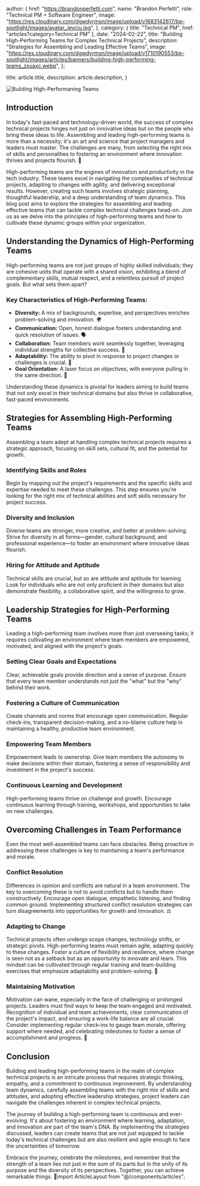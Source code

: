 
  author: {
    href: "https://brandonperfetti.com",
    name: "Brandon Perfetti",
    role: "Technical PM + Software Engineer",
    image:
      "https://res.cloudinary.com/dgwdyrmsn/image/upload/v1683142617/bp-spotlight/images/avatar_jeycju.jpg",
  },
  category: { title: "Technical PM", href: "articles?category=Technical PM" },
  date: "2024-02-22",
  title:
    "Building High-Performing Teams for Complex Technical Projects",
  description: "Strategies for Assembling and Leading Effective Teams",
  image:
    "https://res.cloudinary.com/dgwdyrmsn/image/upload/v1710190553/bp-spotlight/images/articles/banners/building-high-performing-teams_zsuaxc.webp",
};

  title: article.title,
  description: article.description,
}


<img className="mx-auto" src={article.image} alt="Building High-Performaning Teams" />

## Introduction

In today's fast-paced and technology-driven world, the success of complex technical projects hinges not just on innovative ideas but on the people who bring these ideas to life. Assembling and leading high-performing teams is more than a necessity; it's an art and science that project managers and leaders must master. The challenges are many, from selecting the right mix of skills and personalities to fostering an environment where innovation thrives and projects flourish. 🚀

High-performing teams are the engines of innovation and productivity in the tech industry. These teams excel in navigating the complexities of technical projects, adapting to changes with agility, and delivering exceptional results. However, creating such teams involves strategic planning, thoughtful leadership, and a deep understanding of team dynamics. This blog post aims to explore the strategies for assembling and leading effective teams that can tackle complex technical challenges head-on. Join us as we delve into the principles of high-performing teams and how to cultivate these dynamic groups within your organization.

## Understanding the Dynamics of High-Performing Teams

High-performing teams are not just groups of highly skilled individuals; they are cohesive units that operate with a shared vision, exhibiting a blend of complementary skills, mutual respect, and a relentless pursuit of project goals. But what sets them apart?

### Key Characteristics of High-Performing Teams:

- **Diversity:** A mix of backgrounds, expertise, and perspectives enriches problem-solving and innovation. 🌍
- **Communication:** Open, honest dialogue fosters understanding and quick resolution of issues. 🗣️
- **Collaboration:** Team members work seamlessly together, leveraging individual strengths for collective success. 🤝
- **Adaptability:** The ability to pivot in response to project changes or challenges is crucial. 🔄
- **Goal Orientation:** A laser focus on objectives, with everyone pulling in the same direction. 🎯

Understanding these dynamics is pivotal for leaders aiming to build teams that not only excel in their technical domains but also thrive in collaborative, fast-paced environments.

## Strategies for Assembling High-Performing Teams

Assembling a team adept at handling complex technical projects requires a strategic approach, focusing on skill sets, cultural fit, and the potential for growth.

### Identifying Skills and Roles

Begin by mapping out the project's requirements and the specific skills and expertise needed to meet these challenges. This step ensures you're looking for the right mix of technical abilities and soft skills necessary for project success.

### Diversity and Inclusion

Diverse teams are stronger, more creative, and better at problem-solving. Strive for diversity in all forms—gender, cultural background, and professional experience—to foster an environment where innovative ideas flourish.

### Hiring for Attitude and Aptitude

Technical skills are crucial, but so are attitude and aptitude for learning. Look for individuals who are not only proficient in their domains but also demonstrate flexibility, a collaborative spirit, and the willingness to grow.

## Leadership Strategies for High-Performing Teams

Leading a high-performing team involves more than just overseeing tasks; it requires cultivating an environment where team members are empowered, motivated, and aligned with the project's goals.

### Setting Clear Goals and Expectations

Clear, achievable goals provide direction and a sense of purpose. Ensure that every team member understands not just the "what" but the "why" behind their work.

### Fostering a Culture of Communication

Create channels and norms that encourage open communication. Regular check-ins, transparent decision-making, and a no-blame culture help in maintaining a healthy, productive team environment.

### Empowering Team Members

Empowerment leads to ownership. Give team members the autonomy to make decisions within their domain, fostering a sense of responsibility and investment in the project's success.

### Continuous Learning and Development

High-performing teams thrive on challenge and growth. Encourage continuous learning through training, workshops, and opportunities to take on new challenges.

## Overcoming Challenges in Team Performance

Even the most well-assembled teams can face obstacles. Being proactive in addressing these challenges is key to maintaining a team's performance and morale.

### Conflict Resolution

Differences in opinion and conflicts are natural in a team environment. The key to overcoming these is not to avoid conflicts but to handle them constructively. Encourage open dialogue, empathetic listening, and finding common ground. Implementing structured conflict resolution strategies can turn disagreements into opportunities for growth and innovation. ⚖️

### Adapting to Change

Technical projects often undergo scope changes, technology shifts, or strategic pivots. High-performing teams must remain agile, adapting quickly to these changes. Foster a culture of flexibility and resilience, where change is seen not as a setback but as an opportunity to innovate and learn. This mindset can be cultivated through regular training and team-building exercises that emphasize adaptability and problem-solving. 🔄

### Maintaining Motivation

Motivation can wane, especially in the face of challenging or prolonged projects. Leaders must find ways to keep the team engaged and motivated. Recognition of individual and team achievements, clear communication of the project's impact, and ensuring a work-life balance are all crucial. Consider implementing regular check-ins to gauge team morale, offering support where needed, and celebrating milestones to foster a sense of accomplishment and progress. 🎉

## Conclusion

Building and leading high-performing teams in the realm of complex technical projects is an intricate process that requires strategic thinking, empathy, and a commitment to continuous improvement. By understanding team dynamics, carefully assembling teams with the right mix of skills and attitudes, and adopting effective leadership strategies, project leaders can navigate the challenges inherent in complex technical projects.

The journey of building a high-performing team is continuous and ever-evolving. It's about fostering an environment where learning, adaptation, and innovation are part of the team's DNA. By implementing the strategies discussed, leaders can create teams that are not just equipped to tackle today's technical challenges but are also resilient and agile enough to face the uncertainties of tomorrow.

Embrace the journey, celebrate the milestones, and remember that the strength of a team lies not just in the sum of its parts but in the unity of its purpose and the diversity of its perspectives. Together, you can achieve remarkable things. 🌟import ArticleLayout from "@/components/articles";

